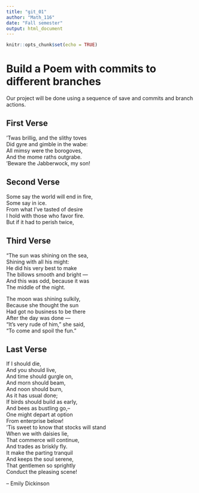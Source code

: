 ---
title: "git_01"
author: "Math_116"
date: "Fall semester"
output: html_document
---

```{r setup, include=FALSE}
knitr::opts_chunk$set(echo = TRUE)
```
# Build a Poem with commits to different branches
Our project will be done using a sequence of save and commits and branch actions.
<!-- Do not modify or change any text in "!--" bracketed areas such as this --- these are instructions to
you, if you change any of this the git program will notice it and compromise your git merging strategy !-->

## First Verse 
<!--Put the first five lines of a poem by Lewis Carrol in this section!-->

'Twas brillig, and the slithy toves   
Did gyre and gimble in the wabe:   
All mimsy were the borogoves,   
And the mome raths outgrabe.   
'Beware the Jabberwock, my son!   

## Second Verse
<!--Put the first five lines of a poem by Robert Frost here!-->
Some say the world will end in fire,   
Some say in ice.    
From what I've tasted of desire   
I hold with those who favor fire.   
But if it had to perish twice,   

## Third Verse
<!--Put the first two verses of The Walrus and the Carpenter here!-->
"The sun was shining on the sea,    
      Shining with all his might:     
He did his very best to make     
      The billows smooth and bright —     
And this was odd, because it was    
      The middle of the night.    

The moon was shining sulkily,    
      Because she thought the sun    
Had got no business to be there    
      After the day was done —    
"It's very rude of him," she said,    
      "To come and spoil the fun."    
      
## Last Verse
<!--Put a short poem of your choice 8-20 lines,here!-->
If I should die,   
And you should live,    
And time should gurgle on,    
And morn should beam,    
And noon should burn,   
As it has usual done;   
If birds should build as early,   
And bees as bustling go,–    
One might depart at option    
From enterprise below!    
‘Tis sweet to know that stocks will stand    
When we with daisies lie,    
That commerce will continue,    
And trades as briskly fly.   
It make the parting tranquil   
And keeps the soul serene,   
That gentlemen so sprightly   
Conduct the pleasing scene!   

– Emily Dickinson
